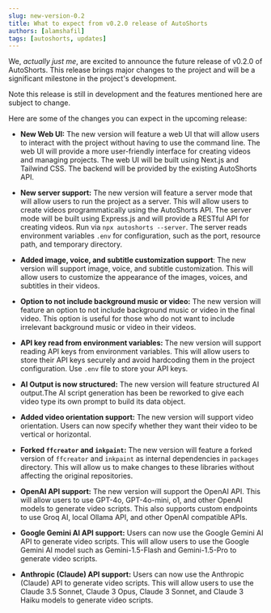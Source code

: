 ```yaml
---
slug: new-version-0.2
title: What to expect from v0.2.0 release of AutoShorts
authors: [alamshafil]
tags: [autoshorts, updates]
---
```


We, *actually just me*, are excited to announce the future release of v0.2.0 of AutoShorts. This release brings major changes to the project and will be a significant milestone in the project's development. 

Note this release is still in development and the features mentioned here are subject to change.

<!-- truncate -->

Here are some of the changes you can expect in the upcoming release:

- **New Web UI:** The new version will feature a web UI that will allow users to interact with the project without having to use the command line. The web UI will provide a more user-friendly interface for creating videos and managing projects. The web UI will be built using Next.js and Tailwind CSS. The backend will be provided by the existing AutoShorts API.

- **New server support:** The new version will feature a server mode that will allow users to run the project as a server. This will allow users to create videos programmatically using the AutoShorts API. The server mode will be built using Express.js and will provide a RESTful API for creating videos. Run via `npx autoshorts --server`. The server reads environment variables `.env` for configuration, such as the port, resource path, and temporary directory.

- **Added image, voice, and subtitle customization support**: The new version will support image, voice, and subtitle customization. This will allow users to customize the appearance of the images, voices, and subtitles in their videos.

- **Option to not include background music or video:** The new version will feature an option to not include background music or video in the final video. This option is useful for those who do not want to include irrelevant background music or video in their videos.

- **API key read from environment variables:** The new version will support reading API keys from environment variables. This will allow users to store their API keys securely and avoid hardcoding them in the project configuration. Use `.env` file to store your API keys.

- **AI Output is now structured:** The new version will feature structured AI output.The AI script generation has been be reworked to give each video type its own prompt to build its data object.


- **Added video orientation support:** The new version will support video orientation. Users can now specify whether they want their video to be vertical or horizontal.

- **Forked `ffcreator` and `inkpaint`:** The new version will feature a forked version of `ffcreator` and `inkpaint` as internal dependencies in `packages` directory. This will allow us to make changes to these libraries without affecting the original repositories.

- **OpenAI API support:** The new version will support the OpenAI API. This will allow users to use GPT-4o, GPT-4o-mini, o1, and other OpenAI models to generate video scripts. This also supports custom endpoints to use Groq AI, local Ollama API, and other OpenAI compatible APIs.

- **Google Gemini AI API support:** Users can now use the Google Gemini AI API to generate video scripts. This will allow users to use the Google Gemini AI model such as Gemini-1.5-Flash and Gemini-1.5-Pro to generate video scripts.

- **Anthropic (Claude) API support:** Users can now use the Anthropic (Claude) API to generate video scripts. This will allow users to use the Claude 3.5 Sonnet, Claude 3 Opus, Claude 3 Sonnet, and Claude 3 Haiku models to generate video scripts.
